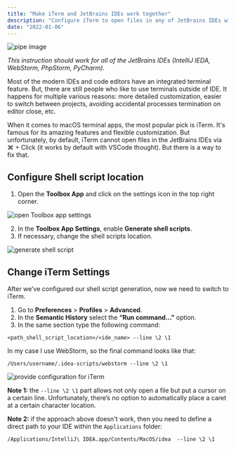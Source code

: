 ```yaml
---
title: "Make iTerm and JetBrains IDEs work together"
description: "Configure iTerm to open files in any of JetBrains IDEs with ⌘ + Click"
date: "2022-01-06"
---
```


![pipe image](./hero.jpg)

*This instruction should work for all of the JetBrains IDEs (IntelliJ IEDA, WebStorm, PhpStorm, PyCharm).*

Most of the modern IDEs and code editors have an integrated terminal feature. But, there are still people who like to use terminals outside of IDE. It happens for multiple various reasons: more detailed customization, easier to switch between projects, avoiding accidental processes termination on editor close, etc.

When it comes to macOS terminal apps, the most popular pick is iTerm. It's famous for its amazing features and flexible customization. But unfortunately, by default, iTerm cannot open files in the JetBrains IDEs via ⌘ + Click (it works by default with VSCode thought). But there is a way to fix that.

## Configure Shell script location

1. Open the **Toolbox App** and click on the settings icon in the top right corner.

![open Toolbox app settings](./guide-1.png)

2. In the **Toolbox App Settings**, enable **Generate shell scripts**.
3. If necessary, change the shell scripts location.

![generate shell script](./guide-2.png)

## Change iTerm Settings

After we’ve configured our shell script generation, now we need to switch to iTerm.

1. Go to **Preferences** > **Profiles** > **Advanced**.
2. In the **Semantic History** select the **“Run command...”** option.
3. In the same section type the following command:

```
<path_shell_script_location>/<ide_name> --line \2 \1
```

In my case I use WebStorm, so the final command looks like that:

```
/Users/username/.idea-scripts/webstorm --line \2 \1
```

![provide configuration for iTerm](./guide-3.png)

**Note 1:** the `--line \2 \1` part allows not only open a file but put a cursor on a certain line. Unfortunately, there’s no option to automatically place a caret at a certain character location.

**Note 2:** if the approach above doesn't work, then you need to define a direct path to your IDE within the `Applications` folder:

```
/Applications/IntelliJ\ IDEA.app/Contents/MacOS/idea  --line \2 \1
```
